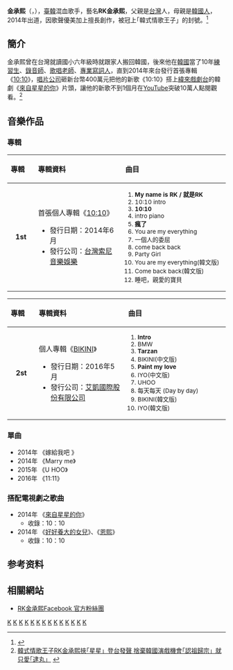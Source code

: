 {{藝人
|其他藝名 = RK金承熙
|本名 = 金承熙
| 英文名 = Kim Seung–hee
| 外文名   =김승희
|圖片 =
|類型 = 男藝人
|國籍 = {{ROC}}<br>{{ROK}}
|職業 = 歌手
|音樂類型 = [[華語流行音樂|華語流行音樂]]
| 出生日期 = {{birth year and age|1974}}
|民族=[[中華民國|臺]][[大韓民國|韓]][[混血|混血]]
|出生地點 = {{ROK-1972|short=yes}}
|出身地 = {{TWN}}
|活躍年代 = 2014年至今
|唱片公司 = [[台灣索尼音樂娛樂|台灣索尼音樂娛樂]](2014年~至今)
|經紀公司 = [[艾凱國際|艾凱國際]]
| 語言     = [[現代標準漢語|國語]]、[[韓語|韓語]]
|網站 = [https://www.facebook.com/RKKimofficial/timeline RK金承熙Facebook 官方粉絲團]
}}

'''金承熙'''（{{lang-ko|김승희|Kim Seung–hee}}，{{bd|1974年}}），[[中華民國|臺]][[大韓民國|韓]]混血歌手，藝名'''RK金承熙'''，父親是[[台灣|台灣]]人，母親是[[朝鲜族|韓國人]]，2014年出道，因歌聲優美加上擅長創作，被冠上｢韓式情歌王子」的封號。<ref>{{Cite web |url=http://www.chinatimes.com/newspapers/20140611000785-260112 |title=金承熙40歲練肌拚出道 |accessdate=2015-02-07 |archive-date=2015-02-07 |archive-url=https://web.archive.org/web/20150207140856/http://www.chinatimes.com/newspapers/20140611000785-260112 |dead-url=no }}</ref>

==簡介==
金承熙曾在台灣就讀國小六年級時就跟家人搬回韓國，後來他在[[韓國|韓國]]當了10年[[練習生|練習生]]、[[錄音師|錄音師]]、[[歌唱老師|歌唱老師]]、[[專業寫詞人|專業寫詞人]]，直到2014年來台發行首張專輯《[[10:10|10:10]]》，[[唱片公司|唱片公司]]砸新台幣400萬元把他的新歌《10:10》搭上[[緯來戲劇台|緯來戲劇台]]的韓劇《[[來自星星的你|來自星星的你]]》片頭，讓他的新歌不到1個月在[[YouTube|YouTube]]突破10萬人點閱觀看。<ref>[https://www.sonymusic.com.tw/main/news/%E9%9F%93%E5%BC%8F%E6%83%85%E6%AD%8C%E7%8E%8B%E5%AD%90rk%E9%87%91%E6%89%BF%E7%86%99%E6%8C%BE%EF%BD%A2%E6%98%9F%E6%98%9F%E3%80%8D%E7%99%BB%E5%8F%B0%E7%99%BC%E8%81%B2-%E6%8D%A8%E6%A3%84%E9%9F%93%E5%9C%8B%E6%BC%94%E6%88%B2%E6%A9%9F%E6%9C%83%EF%BD%A2%E8%AA%8D%E7%A5%96%E6%AD%B8%E5%AE%97%E3%80%8D%E5%B0%B1%E5%8F%AA%E6%84%9B%EF%BD%A2%E9%80%AE%E4%B8%B8%E3%80%8D 韓式情歌王子RK金承熙挾｢星星」登台發聲 捨棄韓國演戲機會｢認祖歸宗」就只愛｢逮丸」] {{webarchive|url=https://web.archive.org/web/20140622044239/http://www.sonymusic.com.tw/main/news/%E9%9F%93%E5%BC%8F%E6%83%85%E6%AD%8C%E7%8E%8B%E5%AD%90rk%E9%87%91%E6%89%BF%E7%86%99%E6%8C%BE%EF%BD%A2%E6%98%9F%E6%98%9F%E3%80%8D%E7%99%BB%E5%8F%B0%E7%99%BC%E8%81%B2-%E6%8D%A8%E6%A3%84%E9%9F%93%E5%9C%8B%E6%BC%94%E6%88%B2%E6%A9%9F%E6%9C%83%EF%BD%A2%E8%AA%8D%E7%A5%96%E6%AD%B8%E5%AE%97%E3%80%8D%E5%B0%B1%E5%8F%AA%E6%84%9B%EF%BD%A2%E9%80%AE%E4%B8%B8%E3%80%8D |date=2014-06-22 }}</ref>

==音樂作品==
===專輯===
{| class="wikitable"
!align="left" width="80px"| 專輯
!align="left" width="350px"| 專輯資料
!align="left" width="400px"| 曲目
|-
|align="center"| '''1st'''
|align="left"|首張個人專輯《[[10:10|10:10]]》
* 發行日期：2014年6月
* 發行公司：[[台灣索尼音樂娛樂|台灣索尼音樂娛樂]]
|align="left" style="font-size: 85%;"|
# '''My name is RK / 就是RK '''
# 10:10 intro 
# '''10:10'''
# intro piano
# '''瘋了'''
# You are my everything
# 一個人的委屈
# come back back
# Party Girl
# You are my everything(韓文版)
# Come back back(韓文版)
# 睡吧，親愛的寶貝
|}

{| class="wikitable"
!align="left" width="80px"| 專輯
!align="left" width="350px"| 專輯資料
!align="left" width="400px"| 曲目
|-
|align="center"| '''2st'''
|align="left"|個人專輯《[[BIKINI|BIKINI]]》
* 發行日期：2016年5月
* 發行公司：[[艾凱國際股份有限公司|艾凱國際股份有限公司]]
|align="left" style="font-size: 85%;"|
# '''Intro '''
# BMW 
# '''Tarzan'''
# BIKINI(中文版)
# '''Paint my love'''
# IYO(中文版)
# UHOO
# 每天每天 (Day by day)
# BIKINI(韓文版)
# IYO(韓文版)

|}

===單曲===
*2014年 《嫁給我吧 》
*2014年 《Marry me》
*2015年 《U HOO》
*2016年 《11:11》

===搭配電視劇之歌曲===
*2014年 《[[來自星星的你|來自星星的你]]》
**收錄：10：10
*2014年 《[[好好養大的女兒|好好養大的女兒]]》、《[[恩熙|恩熙]]》
**收錄：10：10

==参考资料==
{{refs}}
==相關網站==
*[https://www.facebook.com/RKKimofficial RK金承熙Facebook 官方粉絲團] {{Wayback|url=https://www.facebook.com/RKKimofficial |date=20150821135855 }}

[[Category:韓國男歌手|K]]
[[Category:韓國流行音樂歌手|K]]
[[Category:韓語流行音樂歌手|K]]
[[Category:韓國節奏藍調歌手|K]]
[[Category:台灣華語流行音樂歌手|K]]
[[Category:韓國華語流行音樂歌手|K]]
[[Category:華語流行音樂歌手|K]]
[[Category:台灣男歌手|K]]
[[Category:台灣創作歌手|K]]
[[Category:台灣裔混血兒|K]]
[[Category:韓裔台灣人|K]]
[[Category:华裔混血儿|K]]
[[Category:韓裔混血兒|K]]
[[Category:金姓|K]]